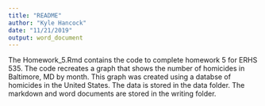 ```yaml
---
title: "README"
author: "Kyle Hancock"
date: "11/21/2019"
output: word_document
---
```


The Homework_5.Rmd contains the code to complete homework 5 for ERHS 535. The code recreates a graph that shows the number of homicides in Baltimore, MD by month. This graph was created using a databse of homicides in the United States. The data is stored in the data folder. The markdown and word documents are stored in the writing folder. 